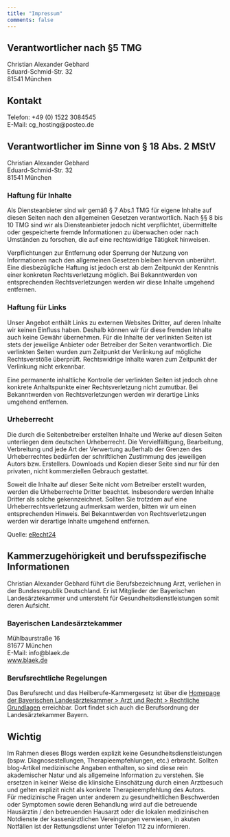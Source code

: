 ```yaml
---
title: "Impressum"
comments: false
---
```


## Verantwortlicher nach §5 TMG
Christian Alexander Gebhard  
Eduard-Schmid-Str. 32  
81541 München

## Kontakt
Telefon: +49 (0) 1522 3084545  
E-Mail: cg_hosting@posteo.de

## Verantwortlicher im Sinne von § 18 Abs. 2 MStV
Christian Alexander Gebhard  
Eduard-Schmid-Str. 32  
81541 München

### Haftung für Inhalte
Als Diensteanbieter sind wir gemäß § 7 Abs.1 TMG für eigene Inhalte auf diesen Seiten nach den allgemeinen Gesetzen verantwortlich. Nach §§ 8 bis 10 TMG sind wir als Diensteanbieter jedoch nicht verpflichtet, übermittelte oder gespeicherte fremde Informationen zu überwachen oder nach Umständen zu forschen, die auf eine rechtswidrige Tätigkeit hinweisen.

Verpflichtungen zur Entfernung oder Sperrung der Nutzung von Informationen nach den allgemeinen Gesetzen bleiben hiervon unberührt. Eine diesbezügliche Haftung ist jedoch erst ab dem Zeitpunkt der Kenntnis einer konkreten Rechtsverletzung möglich. Bei Bekanntwerden von entsprechenden Rechtsverletzungen werden wir diese Inhalte umgehend entfernen.

### Haftung für Links
Unser Angebot enthält Links zu externen Websites Dritter, auf deren Inhalte wir keinen Einfluss haben. Deshalb können wir für diese fremden Inhalte auch keine Gewähr übernehmen. Für die Inhalte der verlinkten Seiten ist stets der jeweilige Anbieter oder Betreiber der Seiten verantwortlich. Die verlinkten Seiten wurden zum Zeitpunkt der Verlinkung auf mögliche Rechtsverstöße überprüft. Rechtswidrige Inhalte waren zum Zeitpunkt der Verlinkung nicht erkennbar.

Eine permanente inhaltliche Kontrolle der verlinkten Seiten ist jedoch ohne konkrete Anhaltspunkte einer Rechtsverletzung nicht zumutbar. Bei Bekanntwerden von Rechtsverletzungen werden wir derartige Links umgehend entfernen.

### Urheberrecht
Die durch die Seitenbetreiber erstellten Inhalte und Werke auf diesen Seiten unterliegen dem deutschen Urheberrecht. Die Vervielfältigung, Bearbeitung, Verbreitung und jede Art der Verwertung außerhalb der Grenzen des Urheberrechtes bedürfen der schriftlichen Zustimmung des jeweiligen Autors bzw. Erstellers.
Downloads und Kopien dieser Seite sind nur für den privaten, nicht kommerziellen Gebrauch gestattet.

Soweit die Inhalte auf dieser Seite nicht vom Betreiber erstellt wurden, werden die Urheberrechte Dritter beachtet. Insbesondere werden Inhalte Dritter als solche gekennzeichnet. Sollten Sie trotzdem auf eine Urheberrechtsverletzung aufmerksam werden, bitten wir um einen entsprechenden Hinweis. Bei Bekanntwerden von Rechtsverletzungen werden wir derartige Inhalte umgehend entfernen.

Quelle:
[eRecht24](https://www.e-recht24.de)

## Kammerzugehörigkeit und berufsspezifische Informationen

Christian Alexander Gebhard führt die Berufsbezeichnung Arzt, verliehen in der Bundesrepublik Deutschland. Er ist Mitglieder der Bayerischen Landesärztekammer und untersteht für Gesundheitsdienstleistungen somit deren Aufsicht.  

### Bayerischen Landesärztekammer
Mühlbaurstraße 16  
81677 München  
E-Mail: info@blaek.de  
[www.blaek.de](http://www.blaek.de)

### Berufsrechtliche Regelungen
Das Berufsrecht und das Heilberufe-Kammergesetz ist über die [Homepage der Bayerischen Landesärztekammer > Arzt und Recht > Rechtliche Grundlagen](https://www.blaek.de/arzt-und-recht/rechtliche-grundlagen) erreichbar. Dort findet sich auch die Berufsordnung der Landesärztekammer Bayern.

## Wichtig
Im Rahmen dieses Blogs werden explizit keine Gesundheitsdienstleistungen (bspw. Diagnosestellungen, Therapieempfehlungen, etc.) erbracht. Sollten blog-Artikel medizinische Angaben enthalten, so sind diese rein akademischer Natur und als allgemeine Information zu verstehen. Sie ersetzen in keiner Weise die klinsiche Einschätzung durch einen Arztbesuch und gelten explizit nicht als konkrete Therapieempfehlung des Autors.  
Für medizinische Fragen unter anderem zu gesundheitlichen Beschwerden oder Symptomen sowie deren Behandlung wird auf die betreuende Hausärztin / den betreuenden Hausarzt oder die lokalen medizinischen Notdienste der kassenärztlichen Vereingungen verwiesen, in akuten Notfällen ist der Rettungsdienst unter Telefon 112 zu informieren.
